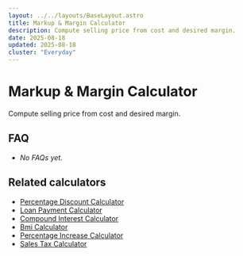 ```yaml
---
layout: ../../layouts/BaseLayout.astro
title: Markup & Margin Calculator
description: Compute selling price from cost and desired margin.
date: 2025-08-18
updated: 2025-08-18
cluster: "Everyday"
---
```




# Markup & Margin Calculator

Compute selling price from cost and desired margin.

<Calculator schema={schema} />

## FAQ

- _No FAQs yet._

## Related calculators
- [Percentage Discount Calculator](/calculators/percentage-discount-calculator/)
- [Loan Payment Calculator](/calculators/loan-payment-calculator/)
- [Compound Interest Calculator](/calculators/compound-interest-calculator/)
- [Bmi Calculator](/calculators/bmi-calculator/)
- [Percentage Increase Calculator](/calculators/percentage-increase-calculator/)
- [Sales Tax Calculator](/calculators/sales-tax-calculator/)
